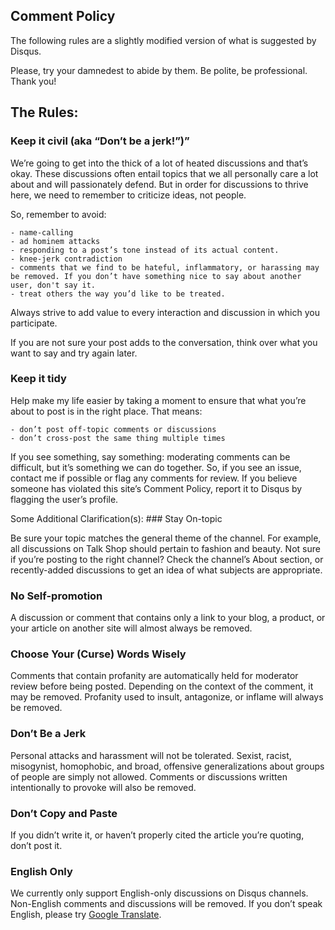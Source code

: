 ## Comment Policy

The following rules are a slightly modified version of what is suggested by Disqus.

Please, try your damnedest to abide by them.  Be polite, be professional.  Thank you!

## The Rules:

### Keep it civil (aka "Don’t be a jerk!")"
We’re going to get into the thick of a lot of heated discussions and that’s okay. These discussions often entail topics that we all personally care a lot about and will passionately defend. But in order for discussions to thrive here, we need to remember to criticize ideas, not people. 
 
So, remember to avoid:

    - name-calling
    - ad hominem attacks
    - responding to a post’s tone instead of its actual content.
    - knee-jerk contradiction
    - comments that we find to be hateful, inflammatory, or harassing may be removed. If you don’t have something nice to say about another user, don't say it. 
    - treat others the way you’d like to be treated.

Always strive to add value to every interaction and discussion in which you participate.

If you are not sure your post adds to the conversation, think over what you want to say and try again later.

### Keep it tidy
Help make my life easier by taking a moment to ensure that what you’re about to post is in the right place. That means:

    - don’t post off-topic comments or discussions
    - don’t cross-post the same thing multiple times

If you see something, say something: moderating comments can be difficult, but it's something we can do together.  So, if you see an issue, contact me if possible or flag any comments for review. If you believe someone has violated this site's Comment Policy, report it to Disqus by flagging the user's profile.

Some Additional Clarification(s):
### Stay On-topic

Be sure your topic matches the general theme of the channel. For example, all discussions on Talk Shop should pertain to fashion and beauty. Not sure if you’re posting to the right channel? Check the channel’s About section, or recently-added discussions to get an idea of what subjects are appropriate.

### No Self-promotion

A discussion or comment that contains only a link to your blog, a product, or your article on another site will almost always be removed.

### Choose Your (Curse) Words Wisely

Comments that contain profanity are automatically held for moderator review before being posted. Depending on the context of the comment, it may be removed. Profanity used to insult, antagonize, or inflame will always be removed.

### Don’t Be a Jerk

Personal attacks and harassment will not be tolerated. Sexist, racist, misogynist, homophobic, and broad, offensive generalizations about groups of people are simply not allowed. Comments or discussions written intentionally to provoke will also be removed.

### Don’t Copy and Paste

If you didn’t write it, or haven’t properly cited the article you’re quoting, don’t post it.

### English Only

We currently only support English-only discussions on Disqus channels. Non-English comments and discussions will be removed.  If you don't speak English, please try [Google Translate](https://translate.google.com/).